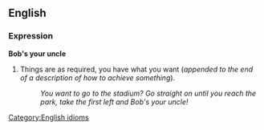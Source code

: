 ==English==
===Expression===
'''Bob's your uncle'''

#Things are as required, you have what you want (''appended to the end of a description of how to achieve something'').
#:''You want to go to the stadium?  Go straight on until you reach the park, take the first left and Bob's your uncle!''

[[Category:English idioms]]